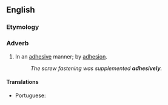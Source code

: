 ==English==

===Etymology===
{{suffix|en|adhesive|ly}}

===Adverb===
{{en-adv}}

# In an [[adhesive]] manner; by [[adhesion]].
#: ''The screw fastening was supplemented '''adhesively'''.''

====Translations====
{{trans-top|in an adhesive manner}}
* Portuguese: {{t|pt|adesivamente}}
{{trans-mid}}
{{trans-bottom}}